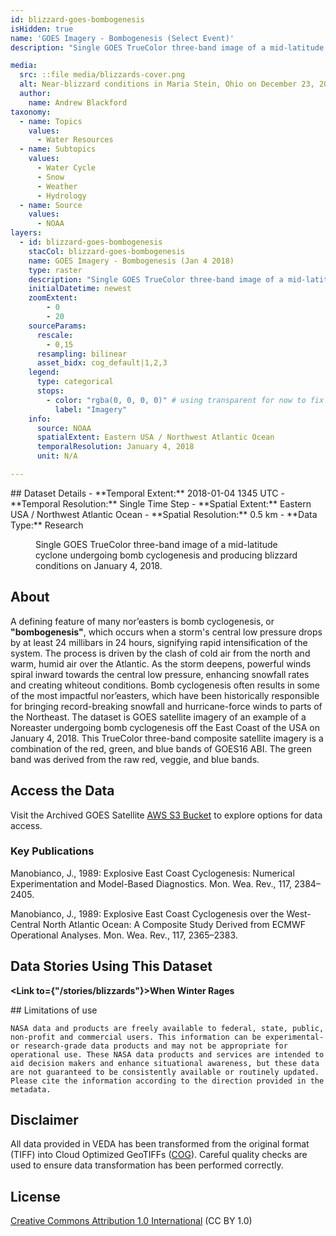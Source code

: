```yaml
---
id: blizzard-goes-bombogenesis
isHidden: true
name: 'GOES Imagery - Bombogenesis (Select Event)'
description: "Single GOES TrueColor three-band image of a mid-latitude cyclone undergoing bomb cyclogenesis and producing blizzard conditions on January 4, 2018."

media:
  src: ::file media/blizzards-cover.png
  alt: Near-blizzard conditions in Maria Stein, Ohio on December 23, 2022.
  author: 
    name: Andrew Blackford
taxonomy:
  - name: Topics
    values:
      - Water Resources
  - name: Subtopics
    values:
      - Water Cycle
      - Snow
      - Weather
      - Hydrology
  - name: Source
    values:
      - NOAA
layers:
  - id: blizzard-goes-bombogenesis
    stacCol: blizzard-goes-bombogenesis
    name: GOES Imagery - Bombogenesis (Jan 4 2018)
    type: raster
    description: "Single GOES TrueColor three-band image of a mid-latitude cyclone undergoing bomb cyclogenesis and producing blizzard conditions on January 4, 2018."
    initialDatetime: newest
    zoomExtent:
        - 0
        - 20
    sourceParams:
      rescale:
        - 0,15
      resampling: bilinear
      asset_bidx: cog_default|1,2,3
    legend:
      type: categorical
      stops:
        - color: "rgba(0, 0, 0, 0)" # using transparent for now to fix the issues with scrollytelling
          label: "Imagery"
    info:
      source: NOAA
      spatialExtent: Eastern USA / Northwest Atlantic Ocean
      temporalResolution: January 4, 2018
      unit: N/A

---
```

<Block>
  <Prose>
  ## Dataset Details
  - **Temporal Extent:** 2018-01-04 1345 UTC
  - **Temporal Resolution:** Single Time Step
  - **Spatial Extent:** Eastern USA / Northwest Atlantic Ocean
  - **Spatial Resolution:** 0.5 km
  - **Data Type:** Research
  </Prose>
<Figure>
  <Map
    center={[-78.8,41]}
    zoom={4.75}
    datasetId='blizzard-goes-bombogenesis'
    layerId='blizzard-goes-bombogenesis'
    dateTime='2018-01-04'
  />
  <Caption
    attrAuthor='NASA'
    attrUrl='https://nasa.gov/'
  >
  Single GOES TrueColor three-band image of a mid-latitude cyclone undergoing bomb cyclogenesis and producing blizzard conditions on January 4, 2018.
  </Caption>
</Figure>
</Block>

<Block>
  <Prose>

  ## About

  A defining feature of many nor’easters is bomb cyclogenesis, or **"bombogenesis"**, which occurs when a storm's central low pressure drops by at least 24 millibars in 24 hours, signifying rapid intensification of the system. The process is driven by the clash of cold air from the north and warm, humid air over the Atlantic. As the storm deepens, powerful winds spiral inward towards the central low pressure, enhancing snowfall rates and creating whiteout conditions. Bomb cyclogenesis often results in some of the most impactful nor’easters, which have been historically responsible for bringing record-breaking snowfall and hurricane-force winds to parts of the Northeast. The dataset is GOES satellite imagery of an example of a Noreaster undergoing bomb cyclogenesis off the East Coast of the USA on January 4, 2018. This TrueColor three-band composite satellite imagery is a combination of the red, green, and blue bands of GOES16 ABI. The green band was derived from the raw red, veggie, and blue bands. 
  </Prose>
</Block>

<Block>
  <Prose>
  
  ## Access the Data

  Visit the Archived GOES Satellite [AWS S3 Bucket](https://registry.opendata.aws/noaa-goes/) to explore options for data access.

  </Prose>
</Block>


<Block>
  <Prose>

  ### Key Publications
  
  Manobianco, J., 1989: Explosive East Coast Cyclogenesis: Numerical Experimentation and Model-Based Diagnostics. Mon. Wea. Rev., 117, 2384–2405.

  Manobianco, J., 1989: Explosive East Coast Cyclogenesis over the West-Central North Atlantic Ocean: A Composite Study Derived from ECMWF Operational Analyses. Mon. Wea. Rev., 117, 2365–2383.
  </Prose>
</Block>

<Block>
  <Prose>
  
  ## Data Stories Using This Dataset
  
  **<Link to={"/stories/blizzards"}>When Winter Rages</Link>**

  </Prose>
</Block>

<Block>
  <Prose>
    ## Limitations of use

    NASA data and products are freely available to federal, state, public, non-profit and commercial users. This information can be experimental- or research-grade data products and may not be appropriate for operational use. These NASA data products and services are intended to aid decision makers and enhance situational awareness, but these data are not guaranteed to be consistently available or routinely updated. Please cite the information according to the direction provided in the metadata.
  </Prose>
</Block>


<Block>
  <Prose>
  
  ## Disclaimer

  All data provided in VEDA has been transformed from the original format (TIFF) into Cloud Optimized GeoTIFFs ([COG](https://www.cogeo.org)). Careful quality checks are used to ensure data transformation has been performed correctly.  
  
  </Prose>
</Block>


<Block>
  <Prose>
  
  ## License
  
  [Creative Commons Attribution 1.0 International](https://creativecommons.org/publicdomain/zero/1.0/legalcode) (CC BY 1.0)

  </Prose>
</Block>
